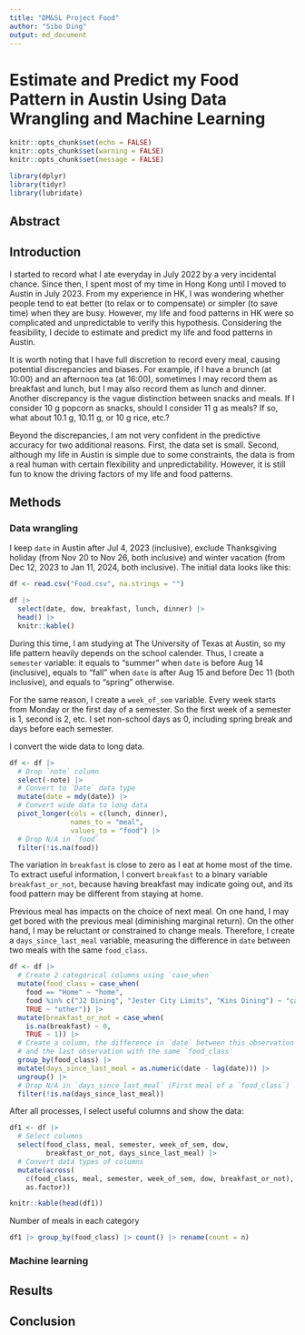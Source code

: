 ```yaml
---
title: "DM&SL Project Food"
author: "Sibo Ding"
output: md_document
---
```


# Estimate and Predict my Food Pattern in Austin Using Data Wrangling and Machine Learning

```r
knitr::opts_chunk$set(echo = FALSE)
knitr::opts_chunk$set(warning = FALSE)
knitr::opts_chunk$set(message = FALSE)

library(dplyr)
library(tidyr)
library(lubridate)
```

## Abstract

## Introduction
I started to record what I ate everyday in July 2022 by a very incidental chance. Since then, I spent most of my time in Hong Kong until I moved to Austin in July 2023. From my experience in HK, I was wondering whether people tend to eat better (to relax or to compensate) or simpler (to save time) when they are busy. However, my life and food patterns in HK were so complicated and unpredictable to verify this hypothesis. Considering the feasibility, I decide to estimate and predict my life and food patterns in Austin.  

It is worth noting that I have full discretion to record every meal, causing potential discrepancies and biases. For example, if I have a brunch (at 10:00) and an afternoon tea (at 16:00), sometimes I may record them as breakfast and lunch, but I may also record them as lunch and dinner. Another discrepancy is the vague distinction between snacks and meals. If I consider 10 g popcorn as snacks, should I consider 11 g as meals? If so, what about 10.1 g, 10.11 g, or 10 g rice, etc.?  

Beyond the discrepancies, I am not very confident in the predictive accuracy for two additional reasons. First, the data set is small. Second, although my life in Austin is simple due to some constraints, the data is from a real human with certain flexibility and unpredictability. However, it is still fun to know the driving factors of my life and food patterns.  

## Methods
### Data wrangling
I keep `date` in Austin after Jul 4, 2023 (inclusive), exclude Thanksgiving holiday (from Nov 20 to Nov 26, both inclusive) and winter vacation (from Dec 12, 2023 to Jan 11, 2024, both inclusive). The initial data looks like this:
```r
df <- read.csv("Food.csv", na.strings = "")

df |>
  select(date, dow, breakfast, lunch, dinner) |>
  head() |>
  knitr::kable()
```

During this time, I am studying at The University of Texas at Austin, so my life pattern heavily depends on the school calender. Thus, I create a `semester` variable: it equals to "summer" when `date` is before Aug 14 (inclusive), equals to "fall" when `date` is after Aug 15 and before Dec 11 (both inclusive), and equals to "spring" otherwise.  

For the same reason, I create a `week_of_sem` variable. Every week starts from Monday or the first day of a semester. So the first week of a semester is 1, second is 2, etc. I set non-school days as 0, including spring break and days before each semester.  

I convert the wide data to long data.  
```r
df <- df |>
  # Drop `note` column
  select(-note) |>
  # Convert to `Date` data type
  mutate(date = mdy(date)) |>
  # Convert wide data to long data
  pivot_longer(cols = c(lunch, dinner),
               names_to = "meal", 
               values_to = "food") |>
  # Drop N/A in `food`
  filter(!is.na(food))
```






The variation in `breakfast` is close to zero as I eat at home most of the time. To extract useful information, I convert `breakfast` to a binary variable `breakfast_or_not`, because having breakfast may indicate going out, and its food pattern may be different from staying at home.  

Previous meal has impacts on the choice of next meal. On one hand, I may get bored with the previous meal (diminishing marginal return). On the other hand, I may be reluctant or constrained to change meals. Therefore, I create a `days_since_last_meal` variable, measuring the difference in `date` between two meals with the same `food_class`.  
```r
df <- df |>
  # Create 2 categorical columns using `case_when`
  mutate(food_class = case_when(
    food == "Home" ~ "home",
    food %in% c("J2 Dining", "Jester City Limits", "Kins Dining") ~ "canteen",
    TRUE ~ "other")) |>
  mutate(breakfast_or_not = case_when(
    is.na(breakfast) ~ 0,
    TRUE ~ 1)) |>
  # Create a column, the difference in `date` between this observation
  # and the last observation with the same `food_class`
  group_by(food_class) |>
  mutate(days_since_last_meal = as.numeric(date - lag(date))) |>
  ungroup() |>
  # Drop N/A in `days_since_last_meal` (First meal of a `food_class`)
  filter(!is.na(days_since_last_meal))
```

After all processes, I select useful columns and show the data:
```r
df1 <- df |>
  # Select columns
  select(food_class, meal, semester, week_of_sem, dow,
         breakfast_or_not, days_since_last_meal) |>
  # Convert data types of columns
  mutate(across(
    c(food_class, meal, semester, week_of_sem, dow, breakfast_or_not),
    as.factor))

knitr::kable(head(df1))
```

Number of meals in each category  
```r
df1 |> group_by(food_class) |> count() |> rename(count = n)
```










### Machine learning


## Results




## Conclusion



